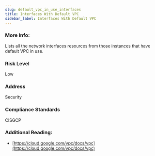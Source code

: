 ```yaml
---
slug: default_vpc_in_use_interfaces
title: Interfaces With Default VPC
sidebar_label: Interfaces With Default VPC
---
```


### More Info:

Lists all the network interfaces resources from those instances that have default VPC in use.

### Risk Level

Low

### Address

Security

### Compliance Standards

CISGCP

### Additional Reading:

- [https://cloud.google.com/vpc/docs/vpc](https://cloud.google.com/vpc/docs/vpc) 

